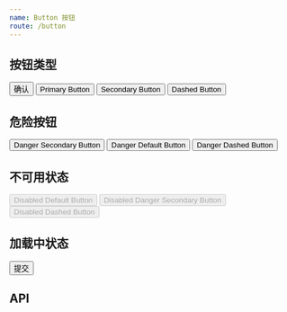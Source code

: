```yaml
---
name: Button 按钮
route: /button
---
```



## 按钮类型

<Playground>
  <Button htmlType="submit">确认</Button>
  <Button style={{ marginLeft: 8 }} theme="primary">
    Primary Button
  </Button>
  <Button style={{ marginLeft: 8 }} theme="secondary">
    Secondary Button
  </Button>
  <Button style={{ marginLeft: 8 }} theme="dashed">
    Dashed Button
  </Button>
</Playground>

## 危险按钮

<Playground>
  <Button theme="secondary" danger>
    Danger Secondary Button
  </Button>
  <Button style={{ marginLeft: 8 }} danger>
    Danger Default Button
  </Button>
  <Button style={{ marginLeft: 8 }} theme="dashed" danger>
    Danger Dashed Button
  </Button>
</Playground>

## 不可用状态

<Playground>
  <Button disabled>Disabled Default Button</Button>
  <Button style={{ marginLeft: 8 }} theme="secondary" danger disabled>
    Disabled Danger Secondary Button
  </Button>
  <Button style={{ marginLeft: 8 }} theme="dashed" disabled>
    Disabled Dashed Button
  </Button>
</Playground>

## 加载中状态

<Playground>
  <Button loading>提交</Button>
</Playground>

## API

<Props of={Button} />

